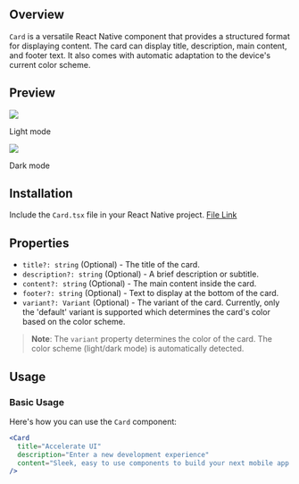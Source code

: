 ## Overview

`Card` is a versatile React Native component that provides a structured format for displaying content. The card can display title, description, main content, and footer text. It also comes with automatic adaptation to the device's current color scheme.

## Preview

<div style={{ display: "flex", justifyContent: "center" }}>
<div>
    <img src="https://raw.githubusercontent.com/Mobilecn-UI/nativecn-ui/main/assets/examples/components/card-light.png"  />
    <p>Light mode</p>
    </div>
    <div>
    <img src="https://raw.githubusercontent.com/Mobilecn-UI/nativecn-ui/main/assets/examples/components/card-dark.png"  />
    <p>Dark mode</p>
    </div>

</div>

## Installation

Include the `Card.tsx` file in your React Native project. [File Link](https://github.com/nativecn-UI/nativecn-playground/blob/main/Nativecn%20Playground.components/Card.tsx)

## Properties

- `title?: string` (Optional) - The title of the card.
- `description?: string` (Optional) - A brief description or subtitle.
- `content?: string` (Optional) - The main content inside the card.
- `footer?: string` (Optional) - Text to display at the bottom of the card.
- `variant?: Variant` (Optional) - The variant of the card. Currently, only the 'default' variant is supported which determines the card's color based on the color scheme.

> **Note**: The `variant` property determines the color of the card. The color scheme (light/dark mode) is automatically detected.

## Usage

### Basic Usage

Here's how you can use the `Card` component:

```jsx
<Card
  title="Accelerate UI"
  description="Enter a new development experience"
  content="Sleek, easy to use components to build your next mobile app faster. Inspired by the legendary shadcn/ui."
/>
```
